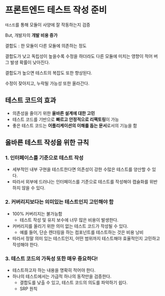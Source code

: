 # 프론트엔드 테스트 작성 준비

`테스트`를 통해 모듈이 사양에 잘 작동하는지 검증

But, 개발자의 **개발 비용 증가**

결합도 : 한 모듈이 다른 모듈에 의존하는 정도

결합도가 낮고 독립성이 높을수록 수정을 하더라도 다른 모듈에 미치는 영향이 적어 버그 발생 확률이 낮아진다.

결합도가 높으면 테스트의 복잡도 또한 향상된다.

수정이 잦아지고, 누락될 가능성 또한 올라간다.

## 테스트 코드의 효과

- 의존성을 줄이기 위한 **올바른 설계에 대한 고민**
- 테스트 코드를 기반으로 **빠르고 안정적으로 리팩토링**이 가능
- 좋은 테스트 코드는 **어플리케이션의 이해를 돕는 문서**로서의 기능을 함

## 올바른 테스트 작성을 위한 규칙

### 1. 인터페이스를 기준으로 테스트 작성

- 세부적인 내부 구현을 테스트한다면 의존성이 강한 수많은 테스트를 양산할 수 있다.
- 따라서 외부에 드러나는 인터페이스를 기준으로 테스트를 작성해야 캡슐화를 위반하지 않을 수 있다.

### 2. 커버리지보다는 의미있는 테스트인지 고민해야 함

- 100% 커버리지는 불가능함
  - 테스트 작성 및 유지 보수에 너무 많은 비용이 발생한다.
- 커버리지를 올리기 위한 의미 없는 테스트 코드가 작성될 수 있다.
  - 예를 들어, 단순 렌더링을 하는 컴포넌트를 테스트하는 것은 비용 낭비
- 따라서 정말 의미 있는 테스트인지, 어떤 범위까지 테스트해야 효율적인지 고민하고 작성해야 한다.

### 3. 테스트 코드의 가독성 또한 매우 중요하다!

- 테스트하고자 하는 내용을 명확히 적어야 한다.
- 하나의 테스트에서는 가급적 하나의 동작만을 검증한다.
  - 결합도를 낮출 수 있고, 테스트 코드의 의도를 파악하기 쉽다.
  - SRP 원칙

